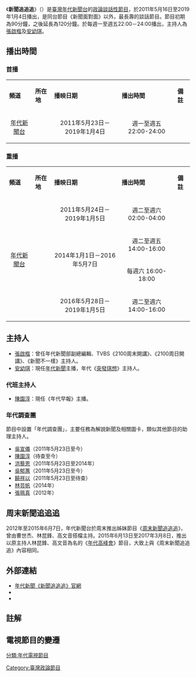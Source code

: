 {{expand|time=2015-04-15T13:24:40+00:00}}
{{Infobox television
| 名稱 = 新聞追追追
| 英文名稱 = News Chase <ref>[https://www.facebook.com/Newschase/ 年代【新聞追追追】粉絲團英文名稱]</ref>
| 圖片 = 新聞追追追片頭.png
| 圖說 = 
| 分類 = 政論談話性節目
| 語言 = [[國語|國語]]、[[台語|台語]]（視節目需求）
| 字幕 = [[中文|中文]]
| 機位 = 
| 視訊制式 = 
| 每集長 = 2小時（含廣告） 
| 製作人 = 溫筱筠
| 製作公司 = 年代電視
| 主持 = [[張啟楷|張啟楷]]、[[安幼琪|安幼琪]]
| 主演 = 各集來賓
| 標語 = 追真相、追是非、追到底！（節目開場） <br/> 今天的新聞，不會成為明天的歷史。我們追事件背後的真相、我們追不公不義的醜陋、我們追被害者的權益。該負責的，小心我們來了！
| 旁白 = 
| 監製 = 
| 國家 = {{ROC-TWN}}
| 播出國家 = {{TW}}
| 電視網 = [[年代新聞台|年代新聞台]]
| 開始 = {{start date|2011|5|16}}
| 結束 = {{end date|2019|1|4}}
| 播出時間 = 週一至週五22:00－24:00
| 前作      = 
| 續作      = [[突發琪想|突發琪想]]
| 相關節目  = [[周末新聞追追追|周末新聞追追追]]（姊妹節目）<br>[[年代高峰會|年代高峰會]]（姊妹節目）
| website = https://www.facebook.com/Newschase/ 
}}
《'''新聞追追追'''》（{{lang-en|News Chase}}）是[[臺灣|臺灣]][[年代新聞台|年代新聞台]]的[[政論節目|政論]][[談話性節目|談話性節目]]，於2011年5月16日至2019年1月4日播出，是同台節目《新聞面對面》以外，最長壽的談話節目。節目初期為90分鐘，之後延長為120分鐘。於每週一至週五22:00－24:00播出，主持人為[[張啟楷|張啟楷]]及[[安幼琪|安幼琪]]。

== 播出時間 ==
=== 首播 ===
{| class="wikitable" width="65%"
|- style="background:; color:black" align=center
|'''頻道'''||'''所在地'''||'''播映日期'''||'''播出時間'''||'''備註'''
|-
| <center>[[年代新聞台|年代新聞台]] || <center>{{TWN}} || <center>2011年5月23日－2019年1月4日||<center>週一至週五 22:00-24:00|| 
|}
=== 重播 ===
{| class="wikitable" width="65%"
|- style="background:; color:black" align=center
|'''頻道'''||'''所在地'''||'''播映日期'''||'''播出時間'''||'''備註'''
|-
| rowspan="4" | <center>[[年代新聞台|年代新聞台]] || rowspan="4" | <center>{{TWN}} || <center>2011年5月24日－2019年1月5日||<center>週二至週六 02:00-04:00 ||
|-
| rowspan="2" |<center>2014年1月1日－2016年5月7日||<center>週二至週五 14:00-16:00 ||
|-
|<center>每週六 16:00-18:00
|
|-
|<center>2016年5月28日－2019年1月5日||<center>週二至週六 14:00-16:00 ||
|}

== 主持人 ==
*[[張啟楷|張啟楷]]：曾任年代新聞部副總編輯、TVBS《2100周末開講》、《2100周日開講》、《新聞不一樣》主持人。
*[[安幼琪|安幼琪]]：現任[[年代新聞|年代新聞]]主播，年代《[[突發琪想|突發琪想]]》主持人。

=== 代班主持人 ===
*[[陳園淳|陳園淳]]：現任《年代早報》主播。

=== 年代調查團 ===
節目中設置「年代調查團」，主要任務為解說新聞及相關圖卡，類似其他節目的助理主持人。
*[[吳宣儀|吳宣儀]]（2011年5月23日至今）
*[[陳園淳|陳園淳]]（待查至今）
*[[洪藜恩|洪藜恩]]（2011年5月23日至2014年）
*[[吳郁蕙|吳郁蕙]]（2011年5月23日至今）
*[[饒祥以|饒祥以]]（2011年5月23日至待查）
*[[林芸帆|林芸帆]]（2014年）
*[[張珮真|張珮真]]（2012年）

== 周末新聞追追追 ==
{{See also|年代高峰會}}
2012年至2015年6月7日，年代新聞台於周末推出姊妹節目《[[周末新聞追追追|周末新聞追追追]]》，曾由曹世杰、林昆鋒、高文音搭檔主持。2015年6月13日至2017年3月8日，推出以原主持人林昆鋒、高文音為名的《[[年代高峰會|年代高峰會]]》節目，大致上與《周末新聞追追追》內容相同。

==外部連結==
*[https://web.archive.org/web/20150413034658/http://eranews.eracom.com.tw/files/item/xml/program_14.xml 年代新聞《新聞追追追》官網]{{zh-tw}}
*{{facebook|Newschase|年代新聞追追追}}{{zh-tw}}
*{{youtube|playlist=PLbyorRThEk_K5jWTcQowYNi7EbKDBmToq|年代【新聞追追追】}}{{zh-tw}}

== 註解 ==
{{reflist}}

== 電視節目的變遷 ==
{{電視節目的變遷
|電視台={{TWN}}[[年代新聞台|年代新聞台]]
|播放檔次= 星期一至五 22:00 - 24:00 
|節目名稱= 新聞追追追<br /> （2011.05.23 - 2019.01.04）
|上一節目= 年代新視界<br/>（22:00 - 23:00）<hr/>饗宴年代<br/>（22:00 - 23:00）<hr/>晚安年代<br/>（23:00 - 24:00）
|下一節目= [[突發琪想|突發琪想]]<br/>（2019.01.04 - 至今）
}}

[[分類:年代電視節目|分類:年代電視節目]]
[[Category:臺灣政論節目|Category:臺灣政論節目]]